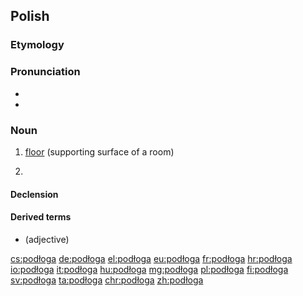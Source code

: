{{also|podloga}}
==Polish==

===Etymology===
{{rfe|lang=pl}}

===Pronunciation===
* {{IPA|[pɔˈdwɔɡa]|lang=pl}}
* {{audio|Pl-podłoga.ogg|Audio|lang=pl}}

===Noun===
{{pl-noun|f}}

# [[floor]] (supporting surface of a room)
# {{lb|pl|mathematics}} {{l|en|[[floor]]}}

====Declension====
{{pl-decl-noun-f|podło|g|genp=podłóg}}

====Derived terms====
* {{l|pl|podłogowy}} (adjective)

[[cs:podłoga]]
[[de:podłoga]]
[[el:podłoga]]
[[eu:podłoga]]
[[fr:podłoga]]
[[hr:podłoga]]
[[io:podłoga]]
[[it:podłoga]]
[[hu:podłoga]]
[[mg:podłoga]]
[[pl:podłoga]]
[[fi:podłoga]]
[[sv:podłoga]]
[[ta:podłoga]]
[[chr:podłoga]]
[[zh:podłoga]]